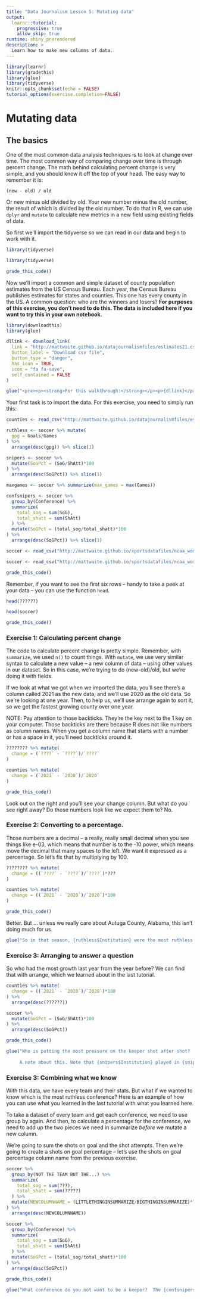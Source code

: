 ```yaml
---
title: "Data Journalism Lesson 5: Mutating data"
output: 
  learnr::tutorial:
    progressive: true
    allow_skip: true
runtime: shiny_prerendered
description: >
  Learn how to make new columns of data.
---
```


```r
library(learnr)
library(gradethis)
library(glue)
library(tidyverse)
knitr::opts_chunk$set(echo = FALSE)
tutorial_options(exercise.completion=FALSE)
```
# Mutating data

## The basics

One of the most common data analysis techniques is to look at change over time. The most common way of comparing change over time is through percent change. The math behind calculating percent change is very simple, and you should know it off the top of your head. The easy way to remember it is:

`(new - old) / old` 

Or new minus old divided by old. Your new number minus the old number, the result of which is divided by the old number. To do that in R, we can use `dplyr` and `mutate` to calculate new metrics in a new field using existing fields of data. 

So first we'll import the tidyverse so we can read in our data and begin to work with it.

```r
library(tidyverse)
```
```r
library(tidyverse)
```
```r
grade_this_code()
```

Now we'll import a common and simple dataset of county  population estimates from the US Census Bureau. Each year, the Census Bureau publishes estimates for states and counties. This one has every county in the US. A common question: who are the winners and losers?  **For purposes of this exercise, you don't need to do this. The data is included here if you want to try this in your own notebook.**

```r
library(downloadthis)
library(glue)

dllink <- download_link(
  link = "http://mattwaite.github.io/datajournalismfiles/estimates21.csv",
  button_label = "Download csv file",
  button_type = "danger",
  has_icon = TRUE,
  icon = "fa fa-save",
  self_contained = FALSE
)

glue("<pre><p><strong>For this walkthrough:</strong></p><p>{dllink}</p></pre>")

```

Your first task is to import the data. For this exercise, you need to simply run this:

```r
counties <- read_csv("http://mattwaite.github.io/datajournalismfiles/estimates21.csv")

ruthless <- soccer %>% mutate(
  gpg = Goals/Games
) %>% 
  arrange(desc(gpg)) %>% slice(1)

snipers <- soccer %>%
  mutate(SoGPct = (SoG/ShAtt)*100
) %>%
  arrange(desc(SoGPct)) %>% slice(1)

maxgames <- soccer %>% summarize(max_games = max(Games))

confsnipers <- soccer %>%
  group_by(Conference) %>%
  summarize(
    total_sog = sum(SoG),
    total_shatt = sum(ShAtt)
  ) %>%
  mutate(SoGPct = (total_sog/total_shatt)*100
) %>%
  arrange(desc(SoGPct)) %>% slice(1)
```
```r
soccer <- read_csv("http://mattwaite.github.io/sportsdatafiles/ncaa_womens_soccer_totals_2022.csv")
```
```r
soccer <- read_csv("http://mattwaite.github.io/sportsdatafiles/ncaa_womens_soccer_totals_2022.csv")
```
```r
grade_this_code()
```

Remember, if you want to see the first six rows -- handy to take a peek at your data -- you can use the function `head`.

```r
head(??????)
```
```r
head(soccer)
```
```r
grade_this_code()
```

### Exercise 1: Calculating percent change 

The code to calculate percent change is pretty simple. Remember, with `summarize`, we used `n()` to count things. With `mutate`, we use very similar syntax to calculate a new value -- a new column of data -- using other values in our dataset. So in this case, we're trying to do (new-old)/old, but we're doing it with fields. 

If we look at what we got when we imported the data, you'll see there's a column called 2021 as the new data, and we'll use 2020 as the old data. So we're looking at one year. Then, to help us, we'll use arrange again to sort it, so we get the fastest growing county over one year. 

NOTE: Pay attention to those backticks. They're the key next to the 1 key on your computer. Those backticks are there because R does not like numbers as column names. When you get a column name that starts with a number or has a space in it, you'll need backticks around it. 

```r
???????? %>% mutate(
  change = (`????` - `????`)/`????`
) 
```
```r
counties %>% mutate(
  change = (`2021` - `2020`)/`2020`
) 
```
```r
grade_this_code()
```

Look out on the right and you'll see your change column. But what do you see right away? Do those numbers look like we expect them to? No. 

### Exercise 2: Converting to a percentage.

Those numbers are a decimal -- a really, really small decimal when you see things like e-03, which means that number is to the -10 power, which means move the decimal that many spaces to the left. We want it expressed as a percentage. So let's fix that by multiplying by 100. 

```r
???????? %>% mutate(
  change = ((`????` - `????`)/`????`)*???
) 
```
```r
counties %>% mutate(
  change = ((`2021` - `2020`)/`2020`)*100
) 
```
```r
grade_this_code()
```

Better. But ... unless we really care about Autuga County, Alabama, this isn't doing much for us. 


```r
glue("So in that season, {ruthless$Institution} were the most ruthless team scoring about {format(ruthless$gpg, digits=2)} goals per game.")
```

### Exercise 3: Arranging to answer a question

So who had the most growth last year from the year before? We can find that with arrange, which we learned about in the last tutorial.

```r
counties %>% mutate(
  change = ((`2021` - `2020`)/`2020`)*100
) %>%
  arrange(desc(??????))
```
```r
soccer %>%
  mutate(SoGPct = (SoG/ShAtt)*100
) %>%
  arrange(desc(SoGPct))
```
```r
grade_this_code()
```

```r
glue("Who is putting the most pressure on the keeper shot after shot?  {snipers$Institution}, who are on goal {format(snipers$SoGPct, digits=1)}% of the time.
     
     A note about this. Note that {snipers$Institution} played in {snipers$Games} matches. The team that played the most played in {maxgames$max_games}. We'll learn how to deal with that in the next tutorial.")
``` 

### Exercise 3: Combining what we know

With this data, we have every team and their stats. But what if we wanted to know which is the most ruthless conference? Here is an example of how you can use what you learned in the last tutorial with what you learned here.

To take a dataset of every team and get each conference, we need to use group by again. And then, to calculate a percentage for the conference, we need to add up the two pieces we need in summarize *before* we mutate a new column. 

We're going to sum the shots on goal and the shot attempts. Then we're going to create a shots on goal percentage -- let's use the shots on goal percentage column name from the previous exercise. 

```r
soccer %>%
  group_by(NOT THE TEAM BUT THE...) %>%
  summarize(
    total_sog = sum(???),
    total_shatt = sum(?????)
  ) %>%
  mutate(NEWCOLUMNNAME = (LITTLETHINGINSUMMARIZE/BIGTHINGINSUMMARIZE)*???
) %>%
  arrange(desc(NEWCOLUMNNAME))
```
```r
soccer %>%
  group_by(Conference) %>%
  summarize(
    total_sog = sum(SoG),
    total_shatt = sum(ShAtt)
  ) %>%
  mutate(SoGPct = (total_sog/total_shatt)*100
) %>%
  arrange(desc(SoGPct))
```
```r
grade_this_code()
```

```r
glue("What conference do you not want to be a keeper?  The {confsnipers$Conference} Conference, who are on goal {format(confsnipers$SoGPct, digits=1)}% of the time.")
``` 
